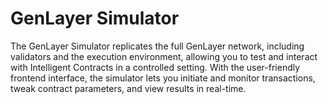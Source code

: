 # GenLayer Simulator

The GenLayer Simulator replicates the full GenLayer network, including validators and the execution environment, allowing you to test and interact with Intelligent Contracts in a controlled setting. With the user-friendly frontend interface, the simulator lets you initiate and monitor transactions, tweak contract parameters, and view results in real-time.